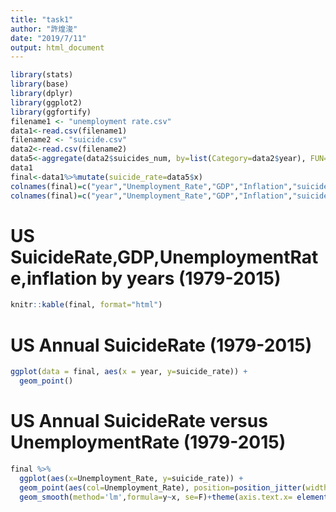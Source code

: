 ---
title: "task1"
author: "許煌浚"
date: "2019/7/11"
output: html_document
---

```{r setup, include=FALSE}
library(stats)
library(base)
library(dplyr)
library(ggplot2)
library(ggfortify)
filename1 <- "unemployment rate.csv"
data1<-read.csv(filename1)
filename2 <- "suicide.csv"
data2<-read.csv(filename2)
data5<-aggregate(data2$suicides_num, by=list(Category=data2$year), FUN=sum)/aggregate(data2$population, by=list(Category=data2$year), FUN=sum)
data1
final<-data1%>%mutate(suicide_rate=data5$x)
colnames(final)=c("year","Unemployment_Rate","GDP","Inflation","suicide_rate")
colnames(final)=c("year","Unemployment_Rate","GDP","Inflation","suicide_rate")
```

# US SuicideRate,GDP,UnemploymentRate,inflation by years (1979-2015)

```{r}
knitr::kable(final, format="html")
```

# US Annual SuicideRate (1979-2015)

```{r}
ggplot(data = final, aes(x = year, y=suicide_rate)) +
  geom_point()
```  
  
# US Annual SuicideRate versus UnemploymentRate (1979-2015)
  
```{r}
final %>%
  ggplot(aes(x=Unemployment_Rate, y=suicide_rate)) +
  geom_point(aes(col=Unemployment_Rate), position=position_jitter(width=.05)) +
  geom_smooth(method='lm',formula=y~x, se=F)+theme(axis.text.x= element_text(size=10, family="myFont", color="black", face= "bold", vjust=0.5, hjust=0.5))
```

